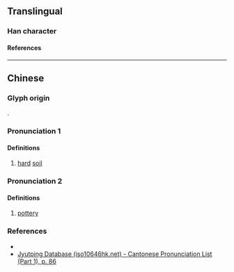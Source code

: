{{character info}}
==Translingual==

===Han character===
{{Han char|rn=32|rad=土|as=06|sn=9|four=46102|canj=GHBU|ids=⿰土自}}

====References====
{{Han ref|kx=0227.310|dkj=05032|dj=0463.200|hdz=10439.170|uh=578D}}

----

==Chinese==
{{zh-forms}}

===Glyph origin===
{{Han etym}}
{{Han compound|土|自|c1=s|c2=p|t1=earth; soil|ls=psc}}.

===Pronunciation 1===
{{zh-pron
|m=jì
|c=gei3,gei6
|c_note=gei3 - colloquial; gei6 - variant
|mc=y
|oc=y
|cat=n,a
}}

====Definitions====
{{zh-hanzi}}

# [[hard]] [[soil]] <!-- 《說文·土部》垍，堅土也。 -->

===Pronunciation 2===
{{zh-pron
|m=jī
|c
|cat=n
}}

====Definitions====
{{zh-hanzi}}

# [[pottery]] <!-- 《六書故·地理一》垍，今人以名陶器。 -->

===References===
* {{R:twedu|C01650}}
* [http://www.iso10646hk.net/jp/document/download.jsp Jyutping Database (iso10646hk.net) - Cantonese Pronunciation List (Part 1), p. 86]